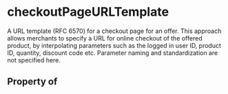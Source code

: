   

# checkoutPageURLTemplate

A URL template (RFC 6570) for a checkout page for an offer. This approach allows merchants to specify a URL for online checkout of the offered product, by interpolating parameters such as the logged in user ID, product ID, quantity, discount code etc. Parameter naming and standardization are not specified here.

## Property of



